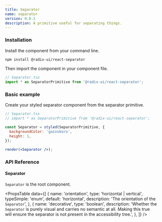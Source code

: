```yaml
---
title: Separator
name: separator
version: 0.0.1
description: A primitive useful for separating things.
---
```


### Installation

Install the component from your command line.

```bash
npm install @radix-ui/react-separator
```

Then import the component in your component file.

```jsx
// Separator.tsx
import * as SeparatorPrimitive from '@radix-ui/react-separator';
```

### Basic example

Create your styled separator component from the separator primitive.

```jsx live manual
// Separator.tsx
// import * as SeparatorPrimitive from '@radix-ui/react-separator';

const Separator = styled(SeparatorPrimitive, {
  backgroundColor: 'gainsboro',
  height: 1,
});

render(<Separator />);
```

### API Reference

#### Separator

`Separator` is the root component.

<PropsTable
  data={[
    {
      name: 'orientation',
      type: 'horizontal | vertical',
      typeSimple: 'enum',
      default: 'horizontal',
      description: 'The orientation of the `Separator`',
    },
    {
      name: 'decorative',
      type: 'boolean',
      description:
        'Whether the `Separator` is purely visual and carries no semantic at all. Making this true will ensure the separator is not present in the accessibility tree.',
    },
  ]}
/>
